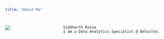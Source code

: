 ---
title: "About Me"
---




<div style="float:left">
![](sid.jpg)
</div>

<div style="float:right" class = "content">
    Siddharth Raina
    I am a Data Analytics Specialist @ Deloitte.
  </div>